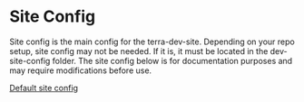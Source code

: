 
# Site Config

Site config is the main config for the terra-dev-site. Depending on your repo setup, site config may not be needed. If it is, it must be located in the dev-site-config folder. The site config below is for documentation purposes and may require modifications before use.

[Default site config](https://github.com/cerner/terra-dev-site/blob/master/config/site/site.config.js)

<Config />
